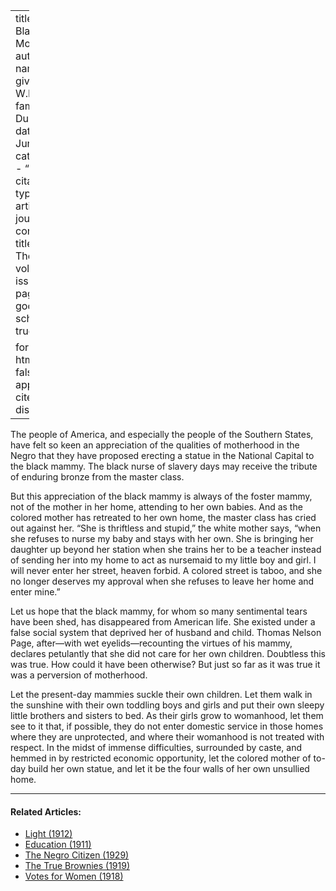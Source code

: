 
---
title: 'The Black Mother'
author:
  - name:
      given: W.E.B.
      family: Du Bois
date: Jun. 1912
categories: 
  - ""
citation: 
  type: article-journal
  container-title: The Crisis
  volume: 5
  issue: 2
  page: 78
google-scholar: true

format:
  html:
    toc: false
    appendix-cite-as: display
---



The people of America, and especially the people of the Southern States,	have felt so
keen an appreciation of the qualities of motherhood in the Negro that they have proposed erecting a statue in the National Capital to the black	mammy. The black nurse of slavery days may receive the tribute of enduring bronze from the master class.

But this appreciation of the black mammy is always of the foster mammy, not of the mother in her home, attending to her own babies. And as the colored mother has retreated to her own home, the master class has cried out against her. "She is thriftless and stupid," the white mother says, "when she refuses to nurse my baby and stays with her own. She is bringing her daughter up beyond her station when she trains her to be a teacher instead of sending her into my home to act as nursemaid to my little boy and girl. I will never enter her street, heaven forbid. A colored street is taboo, and she no longer deserves my approval when she refuses to leave her home and enter mine."

Let us hope that the black mammy, for whom so many sentimental tears have been shed, has disappeared from American life. She existed under a false social system that deprived her of husband and child. Thomas Nelson Page, after---with wet eyelids---recounting the virtues of his mammy, declares petulantly that she did not care for her own children. Doubtless this was true. How could it have been otherwise? But just so far as it was true it was a perversion of motherhood.

Let the present-day mammies suckle their own children. Let them walk in the sunshine with their own toddling boys and girls and put their own sleepy little brothers and sisters to bed. As their girls grow to womanhood, let them see to it that, if possible, they do not enter domestic
service in those homes where they are unprotected, and where their womanhood is not treated with respect. In the midst of immense difficulties, surrounded by caste, and hemmed in by restricted economic opportunity, let the colored mother of to-day build her own statue, and let it be the four walls of her own unsullied home.

<!-- Similar articles start here -->

<hr>
#### Related Articles:

* [Light (1912)](/Volumes/03/04/light.html)
* [Education (1911)](/Volumes/01/04/education.html)
* [The Negro Citizen (1929)](/Volumes/36/05/negro_citizen.html)
* [The True Brownies (1919)](/Volumes/18/06/true_brownies.html)
* [Votes for Women (1918)](/Volumes/15/01/votes_for_women.html)

<!-- Similar articles end here -->